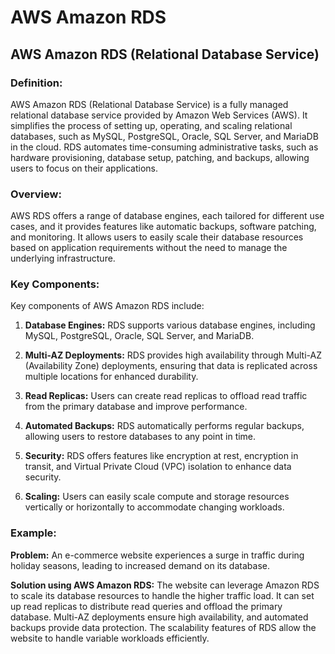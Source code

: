 # AWS Amazon RDS

## AWS Amazon RDS (Relational Database Service)

### Definition:

AWS Amazon RDS (Relational Database Service) is a fully managed relational database service provided by Amazon Web Services (AWS). It simplifies the process of setting up, operating, and scaling relational databases, such as MySQL, PostgreSQL, Oracle, SQL Server, and MariaDB in the cloud. RDS automates time-consuming administrative tasks, such as hardware provisioning, database setup, patching, and backups, allowing users to focus on their applications.

### Overview:

AWS RDS offers a range of database engines, each tailored for different use cases, and it provides features like automatic backups, software patching, and monitoring. It allows users to easily scale their database resources based on application requirements without the need to manage the underlying infrastructure.

### Key Components:

Key components of AWS Amazon RDS include:

1. **Database Engines:** RDS supports various database engines, including MySQL, PostgreSQL, Oracle, SQL Server, and MariaDB.

2. **Multi-AZ Deployments:** RDS provides high availability through Multi-AZ (Availability Zone) deployments, ensuring that data is replicated across multiple locations for enhanced durability.

3. **Read Replicas:** Users can create read replicas to offload read traffic from the primary database and improve performance.

4. **Automated Backups:** RDS automatically performs regular backups, allowing users to restore databases to any point in time.

5. **Security:** RDS offers features like encryption at rest, encryption in transit, and Virtual Private Cloud (VPC) isolation to enhance data security.

6. **Scaling:** Users can easily scale compute and storage resources vertically or horizontally to accommodate changing workloads.

### Example:

**Problem:**
An e-commerce website experiences a surge in traffic during holiday seasons, leading to increased demand on its database.

**Solution using AWS Amazon RDS:**
The website can leverage Amazon RDS to scale its database resources to handle the higher traffic load. It can set up read replicas to distribute read queries and offload the primary database. Multi-AZ deployments ensure high availability, and automated backups provide data protection. The scalability features of RDS allow the website to handle variable workloads efficiently.

